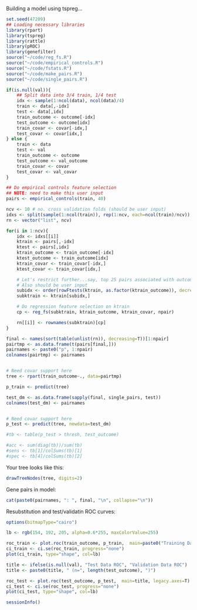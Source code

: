Building a model using tspreg...

```r
set.seed(47209)
## Loading necessary libraries
library(rpart)
library(tspreg)
library(rattle)
library(pROC)
library(genefilter)
source("~/code/reg_fs.R")
source("~/code/empirical_controls.R")
source("~/code/fstats.R")
source("~/code/make_pairs.R")
source("~/code/single_pairs.R")
```

```r
if(is.null(val)){
	## Split data into 3/4 train, 1/4 test
	idx <- sample(1:ncol(data), ncol(data)/4)
	train <- data[,-idx]
	test <- data[,idx]
	train_outcome <- outcome[-idx]
	test_outcome <- outcome[idx]
	train_covar <- covar[-idx,]
	test_covar <- covar[idx,]
} else {
	train <- data
	test <- val
	train_outcome <- outcome
	test_outcome <- val_outcome
	train_covar <- covar
	test_covar <- val_covar
}

## Do empirical controls feature selection
## NOTE: need to make this user input
pairs <- empirical_controls(train, 40)

ncv <- 10 # no. cross validation folds (should be user input)
idxs <- split(sample(1:ncol(train)), rep(1:ncv, each=ncol(train)/ncv))
rn <- vector("list", ncv)

for(i in 1:ncv){	
	idx <- idxs[[i]]
	ktrain <- pairs[,-idx]
	ktest <- pairs[,idx]
	ktrain_outcome <- train_outcome[-idx]
	ktest_outcome <- train_outcome[idx]
	ktrain_covar <- train_covar[-idx,]
	ktest_covar <- train_covar[idx,]

	# Let's restrict further...say, top 25 pairs associated with outcome
	# Also should be user input
	subidx <- order(rowFtests(ktrain, as.factor(ktrain_outcome)), decreasing=T)[1:25]
	subktrain <- ktrain[subidx,]

	# Do regression feature selection on ktrain
	cp <- reg_fs(subktrain, ktrain_outcome, ktrain_covar, npair)

	rn[[i]] <- rownames(subktrain)[cp]
}

final <- names(sort(table(unlist(rn)), decreasing=T))[1:npair]
pairtmp <- as.data.frame(t(pairs[final,]))
pairnames <- paste0("p", 1:npair)
colnames(pairtmp) <- pairnames


# Need covar support here
tree <- rpart(train_outcome~., data=pairtmp)

p_train <- predict(tree)

test_dm <- as.data.frame(sapply(final, single_pairs, test))
colnames(test_dm) <- pairnames


# Need covar support here
p_test <- predict(tree, newdata=test_dm)

#tb <- table(p_test > thresh, test_outcome)

#acc <- sum(diag(tb))/sum(tb)
#sens <- tb[1]/colSums(tb)[1]
#spec <- tb[4]/colSums(tb)[2]	
```

Your tree looks like this:

```r
drawTreeNodes(tree, digits=2)
```

Gene pairs in model:

```r
cat(paste0(pairnames, ": ", final, "\n", collapse="\n"))
````

Resubstitution and test/validatin ROC curves:

```r
options(bitmapType="cairo")

lb <- rgb(154, 192, 205, alpha=0.6*255, maxColorValue=255)

roc_train <- plot.roc(train_outcome, p_train,  main=paste0("Training Data ROC (n=",length(train_outcome),")"), legacy.axes=T)
ci_train <- ci.se(roc_train, progress="none")
plot(ci_train, type="shape", col=lb)

title <- ifelse(is.null(val), "Test Data ROC", "Validation Data ROC")
title <- paste0(title, " (n=", length(test_outcome), ")")

roc_test <- plot.roc(test_outcome, p_test,  main=title, legacy.axes=T)
ci_test <- ci.se(roc_test, progress="none")
plot(ci_test, type="shape", col=lb)
```

```r
sessionInfo()
```

